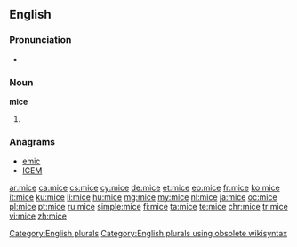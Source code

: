 ==English==

===Pronunciation===
* {{rhymes|aɪs}}

===Noun===
'''mice'''

# {{irregular plural of|mouse}}

===Anagrams===
* [[emic#English|emic]]
* [[ICEM#English|ICEM]]

[[Category:English plurals]][[Category:English plurals using obsolete wikisyntax]]

[[ar:mice]]
[[ca:mice]]
[[cs:mice]]
[[cy:mice]]
[[de:mice]]
[[et:mice]]
[[eo:mice]]
[[fr:mice]]
[[ko:mice]]
[[it:mice]]
[[ku:mice]]
[[li:mice]]
[[hu:mice]]
[[mg:mice]]
[[my:mice]]
[[nl:mice]]
[[ja:mice]]
[[oc:mice]]
[[pl:mice]]
[[pt:mice]]
[[ru:mice]]
[[simple:mice]]
[[fi:mice]]
[[ta:mice]]
[[te:mice]]
[[chr:mice]]
[[tr:mice]]
[[vi:mice]]
[[zh:mice]]